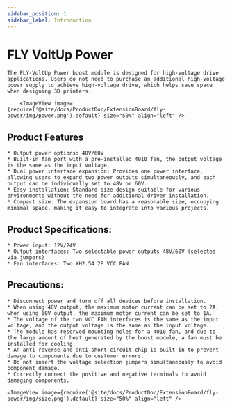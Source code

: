 ```yaml
---
sidebar_position: 1
sidebar_label: Introduction
---
```




# FLY VoltUp Power

    The FLY-VoltUp Power boost module is designed for high-voltage drive applications. Users do not need to purchase an additional high-voltage power supply to achieve high-voltage drive, which helps save space when designing 3D printers.

        <ImageView image={require('@site/docs/ProductDoc/ExtensionBoard/fly-power/img/power.png').default} size="50%" align="left" />


## Product Features

    * Output power options: 48V/60V
    * Built-in fan port with a pre-installed 4010 fan, the output voltage is the same as the input voltage.
    * Dual power interface expansion: Provides one power interface, allowing users to expand two power outputs simultaneously, and each output can be individually set to 48V or 60V.
    * Easy installation: Standard size design suitable for various environments without the need for additional driver installation.
    * Compact size: The expansion board has a reasonable size, occupying minimal space, making it easy to integrate into various projects.

## Product Specifications:

    * Power input: 12V/24V
    * Output interfaces: Two selectable power outputs 48V/60V (selected via jumpers)
    * Fan interfaces: Two XH2.54 2P VCC FAN


## Precautions:

    * Disconnect power and turn off all devices before installation.
    * When using 48V output, the maximum motor current can be set to 2A; when using 60V output, the maximum motor current can be set to 1A.
    * The voltage of the two VCC FAN interfaces is the same as the input voltage, and the output voltage is the same as the input voltage.
    * The module has reserved mounting holes for a 4010 fan, and due to the large amount of heat generated by the boost module, a fan must be installed for cooling.
    * An anti-reverse and anti-short circuit chip is built-in to prevent damage to components due to customer errors.
    * Do not insert the voltage selection jumpers simultaneously to avoid component damage.
    * Correctly connect the positive and negative terminals to avoid damaging components.

    <ImageView image={require('@site/docs/ProductDoc/ExtensionBoard/fly-power/img/size.png').default} size="50%" align="left" />